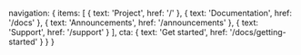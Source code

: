   navigation: {
    items: [
      {
        text: 'Project',
        href: '/'
      },
      {
        text: 'Documentation',
        href: '/docs'
      },
      {
        text: 'Announcements',
        href: '/announcements'
      },
      {
        text: 'Support',
        href: '/support'
      }
    ],
    cta: {
      text: 'Get started',
      href: '/docs/getting-started'
    }
  }
}
